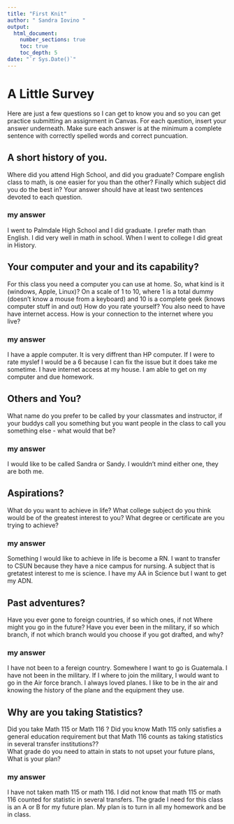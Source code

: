 ```yaml
---
title: "First Knit"
author: " Sandra Iovino "
output: 
  html_document:
    number_sections: true
    toc: true
    toc_depth: 5
date: "`r Sys.Date()`"   
---
```


# A Little Survey



Here are just a few questions so I can get to know you and so you can get practice submitting an assignment in Canvas.  For each question, insert your answer underneath. Make sure each answer is at the minimum a complete sentence with correctly spelled words and correct puncuation. 

## A short history of you.  
Where did you attend High School, and did you graduate? Compare english class to math, is one easier for you than the other? Finally which subject did you do the best in? Your answer should have at least two sentences devoted to each question.  
  
### my answer     
  
 I went to Palmdale High School and I did graduate. I prefer math than English. I did very well in math in school. When I went to college I did great in History.  


## Your computer and your and its capability?  
 For this class  you need a computer you can use at home.  So, what kind is it (windows, Apple, Linux)?  On a scale of 1 to 10, where 1 is a total dummy (doesn't know a mouse from a keyboard) and 10 is a complete geek (knows computer stuff in and out) How do you rate yourself?  You also need to have have internet access. How is your connection to the internet where you live?

### my answer   
  
  I have a apple computer. It is very diffrent than HP computer. If I were to rate myslef I would be a 6 because I can fix the issue but it does take me sometime. I have internet access at my house. I am able to get on my computer and due homework. 
   

## Others and You?   
What name do you prefer to be called by your classmates and instructor, if your buddys call you something but you want people in the class to call you something else - what would that be? 

### my answer  

  I would like to be called Sandra or Sandy. I wouldn't mind either one, they are both me. 


## Aspirations?   
What do you want to achieve in life?  What college subject do you think would be of the greatest interest to you? What degree or certificate are you trying to achieve?

### my answer     
  
  Something I would like to achieve in life is become a RN. I want to transfer to CSUN because they have a nice campus for nursing. A subject that is gretatest interest to me is science. I have my AA in Science but I want to get my ADN. 
 




## Past adventures?  
Have you ever gone to foreign countries, if so which ones, if not Where might you go in the future?  Have you ever been in the military, if so which branch, if not which branch would you choose if you got drafted, and why?

### my answer     
  
I have not been to a fereign country. Somewhere I want to go is Guatemala. I have not been in the military. If I where to join the military, I would want to go in the Air force branch. I always loved planes. I like to be in the air and knowing the history of the plane and the equipment they use. 
  




## Why are you taking Statistics?  
Did you take Math 115 or Math 116 ?  Did you know Math 115 only satisfies a general education requirement but that Math 116 counts as taking statistics in several transfer institutions??  
What grade do you need to attain in stats to not upset your future plans, What is your plan?  
 

### my answer     
  
   I have not taken math 115 or math 116. I did not know that math 115 or math 116 counted for statistic in several transfers. The grade I need for this class is an A or B for my future plan. My plan is to turn in all my homework and be in class. 
 






  




